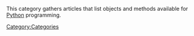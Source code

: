 {{VeryImportantMessage|(November 2018) This information may be incomplete and outdated. For the latest API, see the [https://freecad.org/api autogenerated API documentation].}}

This category gathers articles that list objects and methods available for [[Python]] programming.

[[Category:Categories]]